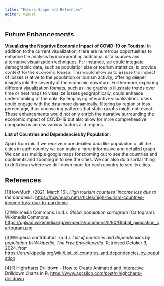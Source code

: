 ```yaml
---
title: "Future Scope and Refernces"
editor: visual
---
```


## Future Enhancements

**Visualizing the Negative Economic Impact of COVID-19 on Tourism**: In addition to the current visualization, there are numerous opportunities to enhance the analysis by incorporating additional data sources and alternative visualization techniques. For instance, we could integrate demographic data, such as population size or tourism statistics, to provide context for the economic losses. This would allow us to assess the impact of losses relative to the population or tourism activity, offering deeper insights into the severity of the economic downturn. Furthermore, exploring different visualization formats, such as line graphs to illustrate trends over time or heat maps to visualize losses geographically, could enhance understanding of the data. By employing interactive visualizations, users could engage with the data more dynamically, filtering by region or loss percentage, thus uncovering patterns that static graphs might not reveal. These enhancements would not only enrich the narrative surrounding the economic impact of COVID-19 but also allow for more comprehensive comparisons across various factors and regions.

**List of Countries and Dependencies by Population:**

Apart from this if we receive more detailed data like population of all the cities in each country we can make a more informative and detailed graph. We can use multiple google maps for zooming out to see the countries and continents and zooming in to see the cities. We can also do a similar thing to drill down where we drill down more for each country to see its cities.

## References

\[1\]HowMuch. (2021, March 16). *High tourism countries’ income loss due to the pandemic*. <https://howmuch.net/articles/high-tourism-countries-income-loss-due-to-pandemic>

\[2\]Wikimedia Commons. (n.d.). *Global population cartogram* \[Cartogram\]. Wikimedia Commons. <https://upload.wikimedia.org/wikipedia/commons/9/90/Global_population_cartogram.png>

\[3\]Wikipedia contributors. (n.d.). *List of countries and dependencies by population*. In *Wikipedia, The Free Encyclopedia*. Retrieved October 9, 2024, from <https://en.wikipedia.org/wiki/List_of_countries_and_dependencies_by_population>

\[4\] R Highcharts Drilldown - How to Create Animated and Interactive Drilldown Charts in R. <https://www.appsilon.com/post/r-highcharts-drilldown>
